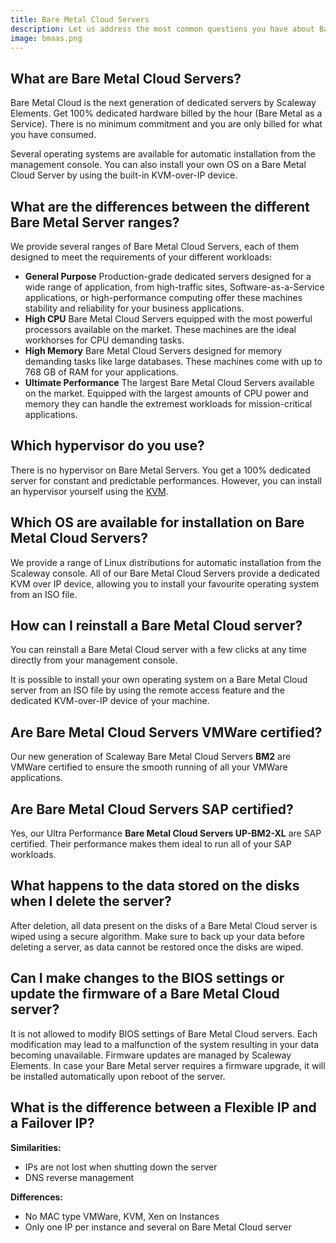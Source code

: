 ```yaml
---
title: Bare Metal Cloud Servers
description: Let us address the most common questions you have about Bare Metal as a Service.
image: bmaas.png
---
```


## What are Bare Metal Cloud Servers?

Bare Metal Cloud is the next generation of dedicated servers by Scaleway Elements. Get 100% dedicated hardware billed by the hour (Bare Metal as a Service). There is no minimum commitment and you are only billed for what you have consumed.

Several operating systems are available for automatic installation from the management console. You can also install your own OS on a Bare Metal Cloud Server by using the built-in KVM-over-IP device.

## What are the differences between the different Bare Metal Server ranges?

We provide several ranges of Bare Metal Cloud Servers, each of them designed to meet the requirements of your different workloads: 
- **General Purpose**
Production-grade dedicated servers designed for a wide range of application, from high-traffic sites, Software-as-a-Service applications, or high-performance computing offer these machines stability and reliability for your business applications.
- **High CPU**
Bare Metal Cloud Servers equipped with the most powerful processors available on the market. These machines are the ideal workhorses for CPU demanding tasks.     
- **High Memory**
Bare Metal Cloud Servers designed for memory demanding tasks like large databases. These machines come with up to 768 GB of RAM for your applications. 
- **Ultimate Performance** 
The largest Bare Metal Cloud Servers available on the market. Equipped with the largest amounts of CPU power and memory they can handle the extremest workloads for mission-critical applications. 

## Which hypervisor do you use?

There is no hypervisor on Bare Metal Servers. You get a 100% dedicated server for constant and predictable performances. However, you can install an hypervisor yourself using the [KVM](/compute/bare-metal-cloud/how-to/install-server-from-kvm/).

## Which OS are available for installation on Bare Metal Cloud Servers?

We provide a range of Linux distributions for automatic installation from the Scaleway console. All of our Bare Metal Cloud Servers provide a dedicated KVM over IP device, allowing you to install your favourite operating system from an ISO file.

## How can I reinstall a Bare Metal Cloud server?

You can reinstall a Bare Metal Cloud server with a few clicks at any time directly from your management console.

It is possible to install your own operating system on a Bare Metal Cloud server from an ISO file by using the remote access feature and the dedicated KVM-over-IP device of your machine.

## Are Bare Metal Cloud Servers VMWare certified?

Our new generation of Scaleway Bare Metal Cloud Servers **BM2** are VMWare certified to ensure the smooth running of all your VMWare applications. 

## Are Bare Metal Cloud Servers SAP certified?

Yes, our Ultra Performance **Bare Metal Cloud Servers UP-BM2-XL** are SAP certified. Their performance makes them ideal to run all of your SAP workloads.

## What happens to the data stored on the disks when I delete the server?

After deletion, all data present on the disks of a Bare Metal Cloud server is wiped using a secure algorithm. Make sure to back up your data before deleting a server, as data cannot be restored once the disks are wiped.

## Can I make changes to the BIOS settings or update the firmware of a Bare Metal Cloud server?

It is not allowed to modify BIOS settings of Bare Metal Cloud servers. Each modification may lead to a malfunction of the system resulting in your data becoming unavailable.
Firmware updates are managed by Scaleway Elements. In case your Bare Metal server requires a firmware upgrade, it will be installed automatically upon reboot of the server.

## What is the difference between a Flexible IP and a Failover IP?

**Similarities:** 
- IPs are not lost when shutting down the server 
- DNS reverse management 

**Differences:** 
- No MAC type VMWare, KVM, Xen on Instances 
- Only one IP per instance and several on Bare Metal Cloud server